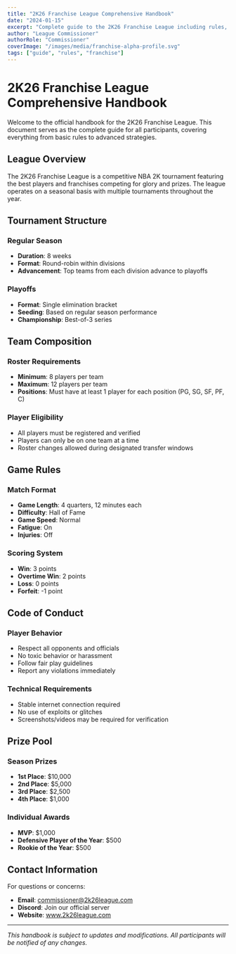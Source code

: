 ```yaml
---
title: "2K26 Franchise League Comprehensive Handbook"
date: "2024-01-15"
excerpt: "Complete guide to the 2K26 Franchise League including rules, teams, and tournament structure."
author: "League Commissioner"
authorRole: "Commissioner"
coverImage: "/images/media/franchise-alpha-profile.svg"
tags: ["guide", "rules", "franchise"]
---
```


# 2K26 Franchise League Comprehensive Handbook

Welcome to the official handbook for the 2K26 Franchise League. This document serves as the complete guide for all participants, covering everything from basic rules to advanced strategies.

## League Overview

The 2K26 Franchise League is a competitive NBA 2K tournament featuring the best players and franchises competing for glory and prizes. The league operates on a seasonal basis with multiple tournaments throughout the year.

## Tournament Structure

### Regular Season
- **Duration**: 8 weeks
- **Format**: Round-robin within divisions
- **Advancement**: Top teams from each division advance to playoffs

### Playoffs
- **Format**: Single elimination bracket
- **Seeding**: Based on regular season performance
- **Championship**: Best-of-3 series

## Team Composition

### Roster Requirements
- **Minimum**: 8 players per team
- **Maximum**: 12 players per team
- **Positions**: Must have at least 1 player for each position (PG, SG, SF, PF, C)

### Player Eligibility
- All players must be registered and verified
- Players can only be on one team at a time
- Roster changes allowed during designated transfer windows

## Game Rules

### Match Format
- **Game Length**: 4 quarters, 12 minutes each
- **Difficulty**: Hall of Fame
- **Game Speed**: Normal
- **Fatigue**: On
- **Injuries**: Off

### Scoring System
- **Win**: 3 points
- **Overtime Win**: 2 points
- **Loss**: 0 points
- **Forfeit**: -1 point

## Code of Conduct

### Player Behavior
- Respect all opponents and officials
- No toxic behavior or harassment
- Follow fair play guidelines
- Report any violations immediately

### Technical Requirements
- Stable internet connection required
- No use of exploits or glitches
- Screenshots/videos may be required for verification

## Prize Pool

### Season Prizes
- **1st Place**: $10,000
- **2nd Place**: $5,000
- **3rd Place**: $2,500
- **4th Place**: $1,000

### Individual Awards
- **MVP**: $1,000
- **Defensive Player of the Year**: $500
- **Rookie of the Year**: $500

## Contact Information

For questions or concerns:
- **Email**: commissioner@2k26league.com
- **Discord**: Join our official server
- **Website**: www.2k26league.com

---

*This handbook is subject to updates and modifications. All participants will be notified of any changes.*
